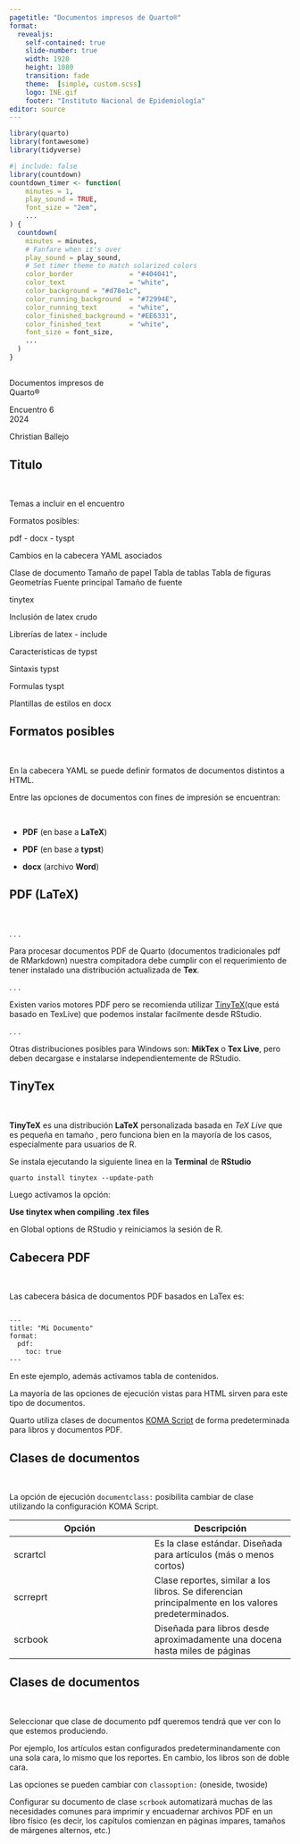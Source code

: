 ```yaml
---
pagetitle: "Documentos impresos de Quarto®"
format: 
  revealjs:
    self-contained: true
    slide-number: true
    width: 1920
    height: 1080
    transition: fade
    theme:  [simple, custom.scss]
    logo: INE.gif
    footer: "Instituto Nacional de Epidemiología"
editor: source
---
```


```r
library(quarto)
library(fontawesome)
library(tidyverse)
```

```r
#| include: false
library(countdown)
countdown_timer <- function(
    minutes = 1, 
    play_sound = TRUE, 
    font_size = "2em", 
    ...
) {
  countdown(
    minutes = minutes,
    # Fanfare when it's over
    play_sound = play_sound,
    # Set timer theme to match solarized colors
    color_border              = "#404041",
    color_text                = "white",
    color_background = "#d78e1c",
    color_running_background  = "#72994E",
    color_running_text        = "white",
    color_finished_background = "#EE6331",
    color_finished_text       = "white",
    font_size = font_size,
    ...
  )
}
```

##  {#docu-estaticos-title data-menu-title="Documentos impresos de Quarto®" background-image="images/fondo.jpg" aria-label="Imprenta"}

[Documentos impresos de<br>Quarto®]{.custom-title .centrar}

[Encuentro 6<br>2024]{.custom-subtitle}

[Christian Ballejo]{.custom-author}


## Titulo {.title-top}

<br>




Temas a incluir en el encuentro

Formatos posibles:

pdf - docx - tyspt

Cambios en la cabecera YAML asociados

Clase de documento
Tamaño de papel
Tabla de tablas
Tabla de figuras
Geometrías
Fuente principal
Tamaño de fuente


tinytex

Inclusión de latex crudo

Librerías de latex - include
 
Caracteristicas de typst

Sintaxis typst

Formulas tyspt



Plantillas de estilos en docx


## Formatos posibles {.title-top}

<br>

En la cabecera YAML se puede definir formatos de documentos distintos a HTML. 

Entre las opciones de documentos con fines de impresión se encuentran:

<br>

- **PDF** (en base a **LaTeX**)

- **PDF** (en base a **typst**)

- **docx** (archivo **Word**)

## PDF (LaTeX) {.title-top}

<br>

. . .

Para procesar documentos PDF de Quarto (documentos tradicionales pdf de RMarkdown) nuestra compitadora debe cumplir con el requerimiento de tener instalado una distribución actualizada de **Tex**.

. . .

Existen varios motores PDF pero se recomienda utilizar [TinyTeX](https://yihui.org/tinytex/)(que está basado en TexLive) que podemos instalar facilmente desde RStudio.

. . .

Otras distribuciones posibles para Windows son: **MikTex** o **Tex Live**, pero deben decargase e instalarse independientemente de RStudio.  

## TinyTex {.title-top}

<br>

**TinyTeX** es una distribución **LaTeX** personalizada basada en *TeX Live* que es pequeña en tamaño , pero funciona bien en la mayoría de los casos, especialmente para usuarios de R. 

Se instala ejecutando la siguiente linea en la **Terminal** de **RStudio**

``` markdown 
quarto install tinytex --update-path

```
Luego activamos la opción:

**Use tinytex when compiling .tex files**

en Global options de RStudio y reiniciamos la sesión de R.

## Cabecera PDF {.title-top}

<br>

Las cabecera básica de documentos PDF basados en LaTex es:

``` rmardown

---
title: "Mi Documento"
format:
  pdf:
    toc: true
---

```

En este ejemplo, además activamos tabla de contenidos.

La mayoría de las opciones de ejecución vistas para HTML sirven para este tipo de documentos.

Quarto utiliza clases de documentos [KOMA Script](https://ctan.org/pkg/koma-script) de forma predeterminada para libros y documentos PDF.

## Clases de documentos {.title-top}

<br>

La opción de ejecución `documentclass:` posibilita cambiar de clase utilizando la configuración KOMA Script.

| Opción | Descripción |
|---|---|
| scrartcl | Es la clase estándar. Diseñada para artículos (más o menos cortos)  |
| scrreprt | Clase reportes, similar a los libros. Se diferencian principalmente en los valores predeterminados. |
| scrbook | Diseñada para libros desde aproximadamente una docena hasta miles de páginas |

## Clases de documentos {.title-top}

<br>

Seleccionar que clase de documento pdf queremos tendrá que ver con lo que estemos produciendo. 

Por ejemplo, los artículos estan configurados predeterminandamente con una sola cara, lo mismo que los reportes. En cambio, los libros son de doble cara.

Las opciones se pueden cambiar con `classoption:` (oneside, twoside)

::: {.callout-note .especial appearance="simple" icon="false"}

Configurar su documento de clase `scrbook` automatizará muchas de las necesidades comunes para imprimir y encuadernar archivos PDF en un libro físico (es decir, los capítulos comienzan en páginas impares, tamaños de márgenes alternos, etc.)

:::
